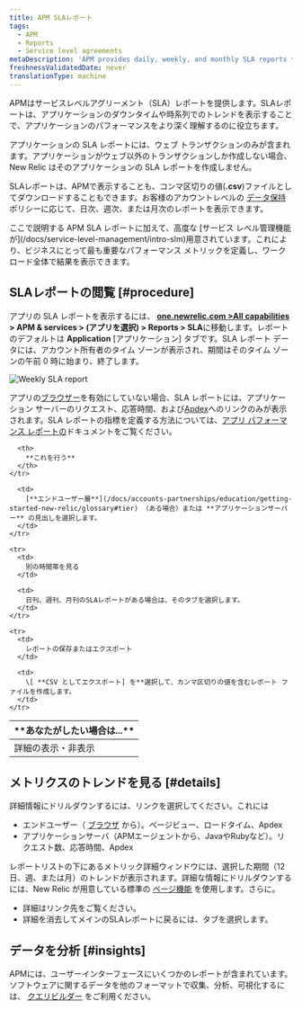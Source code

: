 ```yaml
---
title: APM SLAレポート
tags:
  - APM
  - Reports
  - Service level agreements
metaDescription: 'APM provides daily, weekly, and monthly SLA reports to view or download from the user interface.'
freshnessValidatedDate: never
translationType: machine
---
```



APMはサービスレベルアグリーメント（SLA）レポートを提供します。SLAレポートは、アプリケーションのダウンタイムや時系列でのトレンドを表示することで、アプリケーションのパフォーマンスをより深く理解するのに役立ちます。

アプリケーションの SLA レポートには、ウェブ トランザクションのみが含まれます。アプリケーションがウェブ以外のトランザクションしか作成しない場合、New Relic はそのアプリケーションの SLA レポートを作成しません。

SLAレポートは、APMで表示することも、コンマ区切りの値(**.csv**)ファイルとしてダウンロードすることもできます。お客様のアカウントレベルの [データ保持](/docs/subscriptions/data-retention) ポリシーに応じて、日次、週次、または月次のレポートを表示できます。

<Callout variant="important">
  ここで説明する APM SLA レポートに加えて、高度な [サービス レベル管理機能 が](/docs/service-level-management/intro-slm)用意されています。これにより、ビジネスにとって最も重要なパフォーマンス メトリックを定義し、ワークロード全体で結果を表示できます。
</Callout>

## SLAレポートの閲覧 [#procedure]

アプリの SLA レポートを表示するには、 **[one.newrelic.com >All capabilities](https://one.newrelic.com/all-capabilities) > APM & services > (アプリを選択) > Reports > SLA**に移動します。レポートのデフォルトは **Application** \[アプリケーション] タブです。SLA レポート データには、アカウント所有者のタイム ゾーンが表示され、期間はそのタイム ゾーンの午前 0 時に始まり、終了します。

<img
  title="Weekly SLA report"
  alt="Weekly SLA report"
  src={apmWeeklySlaReport}
/>

アプリの[ブラウザー](/docs/new-relic-browser/page-load-timing-process)を有効にしていない場合、SLA レポートには、アプリケーション サーバーのリクエスト、応答時間、および[Apdex](/docs/site/apdex-measuring-user-satisfaction)へのリンクのみが表示されます。SLA レポートの指標を定義する方法については、[アプリ パフォーマンス レポートの](/docs/apm/reports/performance-reports)ドキュメントをご覧ください。

<table>
  <thead>
    <tr>
      <th width={200}>
        **あなたがしたい場合は...**
      </th>

      <th>
        **これを行う**
      </th>
    </tr>
  </thead>

  <tbody>
    <tr>
      <td>
        詳細の表示・非表示
      </td>

      <td>
        [**エンドユーザー層**](/docs/accounts-partnerships/education/getting-started-new-relic/glossary#tier) （ある場合）または **アプリケーションサーバー** の見出しを選択します。
      </td>
    </tr>

    <tr>
      <td>
        別の時間帯を見る
      </td>

      <td>
        日刊、週刊、月刊のSLAレポートがある場合は、そのタブを選択します。
      </td>
    </tr>

    <tr>
      <td>
        レポートの保存またはエクスポート
      </td>

      <td>
        \[ **CSV としてエクスポート] を**選択して、カンマ区切りの値を含むレポート ファイルを作成します。
      </td>
    </tr>
  </tbody>
</table>

## メトリクスのトレンドを見る [#details]

詳細情報にドリルダウンするには、リンクを選択してください。これには

* エンドユーザー（ [ブラウザ](/docs/browser/new-relic-browser/welcome-new-relic-browser/new-relic-browser) から）。ページビュー、ロードタイム、Apdex
* アプリケーションサーバ（APMエージェントから、JavaやRubyなど）。リクエスト数、応答時間、Apdex

レポートリストの下にあるメトリック詳細ウィンドウには、選択した期間（12 日、週、または月）のトレンドが表示されます。詳細な情報にドリルダウンするには、New Relic が用意している標準の [ページ機能](/docs/site/standard-dashboard-features) を使用します。さらに。

* 詳細はリンク先をご覧ください。
* 詳細を消去してメインのSLAレポートに戻るには、タブを選択します。

## データを分析 [#insights]

APMには、ユーザーインターフェースにいくつかのレポートが含まれています。ソフトウェアに関するデータを他のフォーマットで収集、分析、可視化するには、 [クエリビルダー](/docs/query-your-data/explore-query-data/query-builder/introduction-query-builder) をご利用ください。